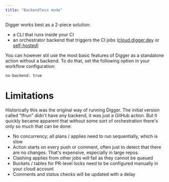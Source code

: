 ```yaml
---
title: "Backendless mode"
---
```


Digger works best as a 2-piece solution:
- a CLI that runs inside your CI
- an orchestrator backend that triggers the CI jobs ([cloud.digger.dev](https://cloud.digger.dev) or [self-hosted](/self-host/deploy-binary))

You can however stil use the most basic features of Digger as a standalone action without a backend. To do that, set the following option in your workflow configuration:
```
no-backend: true
```

# Limitations

Historically this was the original way of running Digger. The initial version called "tfrun" didn't have any backend, it was just a GitHub action. But it quickly became apparent that without some sort of orchestration there's only so much that can be done:
- No concurrency; all plans / applies need to run sequentially, which is slow
- Action starts on every push or comment, often just to detect that there are no changes. That's expensive, especially in large repos.
- Clashing applies from other jobs will fail as they cannot be queued
- Buckets / tables for PR-level locks need to be configured manually in your cloud account
- Comments and status checks will be updated with a delay


